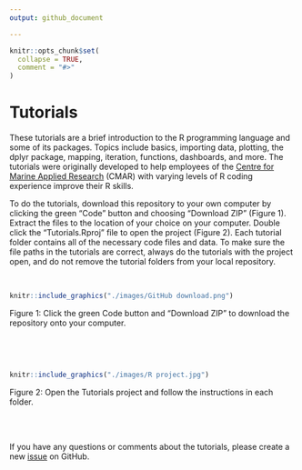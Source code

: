 ```yaml
---
output: github_document

---
```


<!-- README.md is generated from README.Rmd. Please edit that file -->

```r
knitr::opts_chunk$set(
  collapse = TRUE,
  comment = "#>"
)
```

# Tutorials

These tutorials are a brief introduction to the R programming language and some of its packages. Topics include basics, importing data, plotting, the dplyr package, mapping, iteration, functions, dashboards, and more. The tutorials were originally developed to help employees of the [Centre for Marine Applied Research](https://cmar.ca/) (CMAR) with varying levels of R coding experience improve their R skills. 

To do the tutorials, download this repository to your own computer by clicking the green "Code" button and choosing "Download ZIP" (Figure 1). Extract the files to the location of your choice on your computer. Double click the "Tutorials.Rproj" file to open the project (Figure 2). Each tutorial folder contains all of the necessary code files and data. To make sure the file paths in the tutorials are correct, always do the tutorials with the project open, and do not remove the tutorial folders from your local repository.



<br>
```r

knitr::include_graphics("./images/GitHub download.png")

```
Figure 1: Click the green Code button and "Download ZIP" to download the repository onto your computer.

<br>


<br>
```r

knitr::include_graphics("./images/R project.jpg")

```
Figure 2: Open the Tutorials project and follow the instructions in each folder.

<br>
<br>

If you have any questions or comments about the tutorials, please create a new [issue](https://github.com/dempsey-CMAR/Tutorials/issues) on GitHub.

